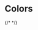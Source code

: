 
<Meta title="Design System/Basic" />

# Colors

<ColorPalette>
  <ColorItem title="theme.color.primary" subtitle="indigo[500]" colors={[colors.primary]} />
  <ColorItem
    title="theme.color.primary[n]"
    subtitle="indigos"
    colors={[
      colors.primary900,
      colors.primary800,
      colors.primary700,
      colors.primary600,
      colors.primary,
      colors.primary400,
      colors.primary300,
      colors.primary200,
      colors.primary100,
      colors.primary50,
    ]}
  />
  <ColorItem title="theme.color.secondary" subtitle="amber[500]" colors={[colors.secondary]} />
  <ColorItem
    title="theme.color.secondary[n]"
    subtitle="ambers"
    colors={[
      colors.secondary900,
      colors.secondary800,
      colors.secondary700,
      colors.secondary600,
      colors.secondary,
      colors.secondary400,
      colors.secondary300,
      colors.secondary200,
      colors.secondary100,
      colors.secondary50,
    ]}
  />
  <ColorItem title="theme.color.success" subtitle="Green" colors={[colors.success]} />
  <ColorItem title="theme.color.warning" subtitle="Yellow" colors={[colors.warning]} />
  <ColorItem title="theme.color.error" subtitle="Red" colors={[colors.error]} />
  <ColorItem title="theme.color.textPrimary" subtitle="textPrimary" colors={[colors.textPrimary]} />
  <ColorItem title="theme.color.textSecondary" subtitle="textSecondary" colors={[colors.textSecondary]} />
  <ColorItem
    title="Monochrome"
    colors={[
      colors.darkest,
      colors.darker,
      colors.dark,
      colors.mediumdark,
      colors.medium,
      colors.mediumlight,
      colors.light,
      colors.lighter,
      colors.lightest,
    ]}
  />
  {/* <ColorItem title="theme.color.secondary" subtitle="Blue" colors={[color.secondary]} />
  <ColorItem title="theme.color.tertiary" subtitle="Grey" colors={[color.tertiary]} />
  <ColorItem title="theme.color.positive" subtitle="Green" colors={[color.positive]} />
  <ColorItem title="theme.color.warning" subtitle="Ochre" colors={[color.warning]} />
  <ColorItem title="theme.color.negative" subtitle="Red" colors={[color.negative]} />
  <ColorItem title="theme.color.orange" subtitle="Orange" colors={[color.orange]} />
  <ColorItem title="theme.color.gold" subtitle="Gold" colors={[color.gold]} />
  <ColorItem title="theme.color.green" subtitle="Green" colors={[color.green]} />
  <ColorItem title="theme.color.seafoam" subtitle="Seafoam" colors={[color.seafoam]} />
  <ColorItem title="theme.color.purple" subtitle="Purple" colors={[color.purple]} />
  <ColorItem title="theme.color.ultraviolet" subtitle="Ultraviolet" colors={[color.ultraviolet]} />
  */}
</ColorPalette>
